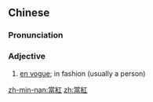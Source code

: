 {{also|当紅}}
==Chinese==
{{zh-forms|s=当紅}}

===Pronunciation===
{{zh-pron
|m=dānghóng
|c=dong1 hung4
|mn=qz,xm,zz:tng-âng
|cat=a
}}

===Adjective===
{{zh-adj}}

# [[en vogue]]; in fashion (usually a person)

[[zh-min-nan:當紅]]
[[zh:當紅]]